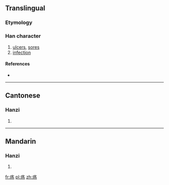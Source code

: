 {{also|瘍}}
==Translingual==

===Etymology===
{{Han simp|瘍|f=昜|t=丿丿𠄎}}

===Han character===
{{Han char|rn=104|rad=疒|as=04|sn=9|four=|canj=大弓尸竹 (KNSH)}}

# [[ulcers]], [[sores]]
# [[infection]]

====References====
* {{Han ref|kx=0769.221|hdz=42661.050|uh=75A1|ud=30113}}

----

==Cantonese==

===Hanzi===
{{yue-hanzi|jyut=|y=yeung4|tra=瘍}}

# {{defn|lang=yue|sort=疒04}}

----

==Mandarin==

===Hanzi===
{{cmn-hanzi|tra=瘍|pin=[[yáng]] ([[yang2]])|wg=yang<sup>2</sup>}}

# {{defn|lang=cmn|sort=疒04}}

[[fr:疡]]
[[pl:疡]]
[[zh:疡]]